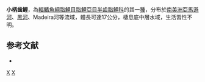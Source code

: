 {{Speciesbox 
| taxon = Micromischodus sugillatus
| status = NE
| status_system = IUCN3.1
| authority =  [[Roberts|Roberts]], 1971
| synonyms = 
}}
'''小柄齒鯉'''，為[[輻鰭魚綱|輻鰭魚綱]][[脂鯉目|脂鯉目]][[脂鯉亞目|脂鯉亞目]][[半齒脂鯉科|半齒脂鯉科]]的其一[[種|種]]，分布於[[南美洲|南美洲]][[亞馬遜河|亞馬遜河]]、[[黑河|黑河]]、Madeira河等流域，體長可達17公分，棲息底中層水域，生活習性不明。

==参考文献==
{{refbegin}}
*{{FishBase_species|genus=Micromischodus|species=sugillatus |year=2013|month=10}}
{{refend}}
{{Taxonbar|from=Q3760486}}

[[Category:小柄齒鯉屬|X]]
[[Category:1971年描述的鱼类|X]]